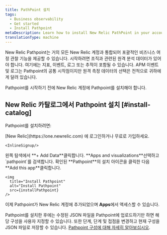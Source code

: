 ```yaml
---
title: PathPoint 설치
tags:
  - Business observability
  - Get started
  - Install Pathpoint
metaDescription: Learn how to install New Relic PathPoint in your account.
translationType: machine
---
```



New Relic Pathpoint는 거의 모든 New Relic 계정과 통합되어 포괄적인 비즈니스 여정 관찰 기능을 제공할 수 있습니다. 시작하려면 조직과 관련된 원격 분석 데이터가 있어야 합니다. 여기에는 지표, 이벤트, 로그 또는 추적이 포함될 수 있습니다. APM 이벤트 및 로그는 Pathpoint의 공통 시작점이지만 원격 측정 데이터의 선택은 전적으로 귀하에게 달려 있습니다.

Pathpoint를 시작하기 전에 New Relic 계정에 Pathpoint를 설치해야 합니다.

## New Relic 카탈로그에서 Pathpoint 설치 [#install-catalog]

Pathpoint를 설치하려면:

<Steps>
  <Step>
    [New Relic](https://one.newrelic.com) 에 로그인하거나 무료로 가입하세요.

    <InlineSignup/>
  </Step>

  <Step>
    왼쪽 탐색에서 **+ Add Data**클릭합니다.
  </Step>

  <Step>
    **Apps and visualizations**선택하고 `pathpoint`를 검색합니다.
  </Step>

  <Step>
    확인된 **Pathpoint**의 설치 아이콘을 클릭한 다음 **Add this app**클릭합니다.

    <img
      title="Install Pathpoint"
      alt="Install Pathpoint"
      src={installPathpoint}
    />
  </Step>

  이제 Pathpoint가 New Relic 계정에 추가되었으며 **Apps**에서 액세스할 수 있습니다.
</Steps>

Pathpoint를 설치한 후에는 수정된 JSON 파일을 Pathpoint에 업로드하기만 하면 해당 구성을 사용자 지정할 수 있습니다. 또한 단계, 단계 및 접점을 변경하고 현재 구성을 JSON 파일로 저장할 수 있습니다. [Pathpoint 구성에 대해 자세히 알아보십시오](/docs/business-observability/configure-pathpoint/).
